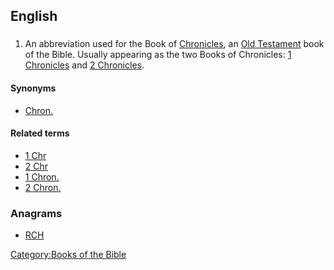 ==English==

==={{abbreviation}}===
{{infl|en|abbreviation}}

# {{biblical}} An abbreviation used for the Book of [[Chronicles]], an [[Old Testament]] book of the Bible. Usually appearing as the two Books of Chronicles: [[1 Chronicles]] and [[2 Chronicles]].

====Synonyms====
*[[Chron.]]

====Related terms====
*[[1 Chr]]
*[[2 Chr]]
*[[1 Chron.]]
*[[2 Chron.]]

===Anagrams===
* [[RCH#English|RCH]]

[[Category:Books of the Bible]]